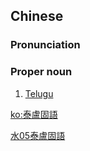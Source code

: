 {{also|泰卢固语}}
==Chinese==
{{zh-forms|s=泰卢固语|type=31}}

===Pronunciation===
{{zh-pron
|m=Tàilúgùyǔ
|cat=pn
}}

===Proper noun===
{{zh-proper noun}}

# [[Telugu]]

[[Category:zh:Languages|水05泰盧固語]]

[[ko:泰盧固語]]